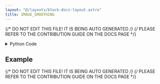 ```yaml
---
layout: "@/layouts/block-docs-layout.astro"
title: IMAGE_SMOOTHING
---
```


{/* DO NOT EDIT THIS FILE! IT IS BEING AUTO GENERATED */}
{/* PLEASE REFER TO THE CONTRIBUTION GUIDE ON THE DOCS PAGE */}


<PythonDocsDisplay docstring={docstring} />

<details>
<summary>Python Code</summary>

```python
from flojoy import flojoy, Image
import cv2
import numpy as np
from typing import Literal


@flojoy(deps={"opencv-python": "4.8.0.76"})
def IMAGE_SMOOTHING(
    default: Image,
    kernel: int = 5,
    smoothing_type: Literal["average", "gaussian", "median", "bilateral"] = "average",
) -> Image:
    """The IMAGE_SMOOTHING node applies an image smoothing operation on the input DataContainer class, specifically for the 'image' type, represented by the RGB(A) channels.

    Note: For "gaussian" and "median" type, you are only allowed an odd number for the kernel value.

    See https://docs.opencv.org/4.x/d4/d13/tutorial_py_filtering.html for smoothing function information.

    Inputs
    ------
    default : Image
        The input image to apply smoothing to.

    Parameters
    ----------
    kernel : int
        The strength of the smoothing (larger = stronger smoothing).
    smoothing_type : select
        The type of smoothing function to use.

    Returns
    -------
    Image
        The smoothed image.
    """

    r = default.r
    g = default.g
    b = default.b
    a = default.a

    if a is not None:
        rgba_image = np.stack((r, g, b, a), axis=2)
    else:
        rgba_image = np.stack((r, g, b), axis=2)

    try:
        match smoothing_type:
            case "average":
                image = cv2.blur(rgba_image, (kernel, kernel))
            case "gaussian":
                assert kernel & 1, "Kernel must be odd for 'gaussian' smoothing."
                image = cv2.GaussianBlur(rgba_image, (kernel, kernel), 0)
            case "median":
                assert kernel & 1, "Kernel must be odd for 'median' smoothing."
                image = cv2.medianBlur(rgba_image, kernel)
            case "bilateral":
                rgba_image = cv2.cvtColor(rgba_image, cv2.COLOR_BGRA2BGR)
                image = cv2.bilateralFilter(rgba_image, kernel, kernel * 5, kernel * 5)
        try:
            r, g, b, a = cv2.split(image)
        except:
            r, g, b = cv2.split(image)
        if a is None:
            a = None
        return Image(
            r=r,
            g=g,
            b=b,
            a=a,
        )
    except Exception as e:
        raise e

```

[Find this Flojoy Block on GitHub](https://github.com/flojoy-ai/blocks/blob/main/blocks/TRANSFORMERS/IMAGE_PROCESSING/IMAGE_SMOOTHING/IMAGE_SMOOTHING.py)

</details>

## Example


<GetHelpWidget />


<AppDisplay app={app} blockName="IMAGE_SMOOTHING" client:visible />


<Example />

{/* DO NOT EDIT THIS FILE! IT IS BEING AUTO GENERATED */}
{/* PLEASE REFER TO THE CONTRIBUTION GUIDE ON THE DOCS PAGE */}

